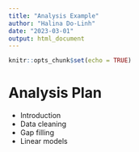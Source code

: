 ```yaml
---
title: "Analysis Example"
author: "Halina Do-Linh"
date: "2023-03-01"
output: html_document
---
```


```r
knitr::opts_chunk$set(echo = TRUE)
```

# Analysis Plan

- Introduction
- Data cleaning
- Gap filling
- Linear models